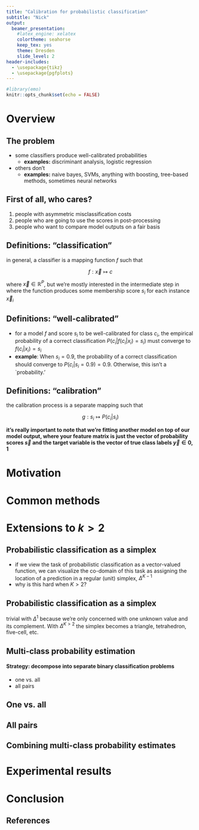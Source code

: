 ```yaml
---
title: "Calibration for probabilistic classification"
subtitle: "Nick"
output: 
  beamer_presentation: 
    #latex_engine: xelatex
    colortheme: seahorse
    keep_tex: yes
    theme: Dresden
    slide_level: 2
header-includes: 
  - \usepackage{tikz}
  - \usepackage{pgfplots}
---
```


```r
#library(emo)
knitr::opts_chunk$set(echo = FALSE)
```


# Overview

## The problem

- some classifiers produce well-calibrated probabilities
    + **examples:** discriminant analysis, logistic regression
\vspace{2mm}
- others don't
    + **examples:** naive bayes, SVMs, anything with boosting, tree-based methods, sometimes neural networks

## First of all, who cares?

1. people with asymmetric misclassification costs
2. people who are going to use the scores in post-processing
3. people who want to compare model outputs on a fair basis

## Definitions: "classification"

in general, a classifier is a mapping function $f$ such that 

$$f: \vec{x} \mapsto c$$ 

where $\vec{x} \in \mathbb{R}^{P}$, but we're mostly interested in the intermediate step in where the function produces some membership score $s_i$ for each instance $\vec{x}_i$

## Definitions: "well-calibrated"

- for a model $f$ and score $s_i$ to be well-calibrated for class $c_i$, the empirical probability of a correct classification $P(c_i | f( c_i | x_i)=s_i)$ must converge to $f(c_i | x_i) = s_i$
\vspace{5mm}
- **example**: When $s_i = 0.9$, the probability of a correct classification should converge to $P(c_i | s_i = 0.9) = 0.9$. Otherwise, this isn't \textit{really} a `probability.'

## Definitions: "calibration"

the calibration process is a separate mapping such that

$$g: s_i \mapsto P(c_i | s_i)$$

**it's really important to note that we're fitting another model on top of our model output, where your feature matrix is just the vector of probability scores $\vec{s}$ and the target variable is the vector of true class labels $\vec{y} \in {0,1}$**

# Motivation

# Common methods

# Extensions to $k > 2$

## Probabilistic classification as a simplex

-  if we view the task of probabilistic classification as a vector-valued function, we can visualize the co-domain of this task as assigning the location of a prediction in a regular (unit) simplex, $\Delta^{K-1}$
\vspace{2mm}
- why is this hard when $K > 2$?

## Probabilistic classification as a simplex

\begin{figure}
\begin{tikzpicture}
\node [above] at (0, 1.5) {$\Delta^{1}$};
\node [above] at (2.5, 1.5) {$\Delta^{2}$};
%\node [below] at (0, -.25) {line segment};
%\node [below] at (2.5, -.25) {triangle};

\draw [black, thick] (0, 0) -- (0, 1);
\draw [black, fill =black] (0, 0) circle [radius = 0.1];
\draw [black, fill =black] (0, 1) circle [radius = 0.1];
\draw [black, thick] (2, 0) -- (3, 0) -- (2.5, 0.87) -- (2,0);
\draw [black, fill = black](2, 0) circle [radius = 0.1];
\draw [black, fill = black](3, 0) circle [radius = 0.1];
\draw [black, fill = black](2.5, 0.87) circle [radius = 0.1];

\end{tikzpicture}
\end{figure}

trivial with $\Delta^{1}$ because we're only concerned with one unknown value and its complement. With $\Delta^{K>2}$ the simplex becomes a triangle, tetrahedron, five-cell, etc.

## Multi-class probability estimation

\begin{figure}
\begin{tikzpicture}
\draw [black] (-.5,-.5) rectangle (8, .5);
\draw [blue, fill =purple] (5.5,0) circle [radius = 0.2];
\draw [blue, fill =blue] (0,0) circle [radius = 0.2];
\draw [blue, fill =blue] (.5,0) circle [radius = 0.2];
\draw [blue, fill =blue] (1,0) circle [radius = 0.2];
\draw [blue, fill =red] (1.5,0) circle [radius = 0.2];
\draw [blue, fill =red] (2,0) circle [radius = 0.2];
\draw [blue, fill =red] (2.5,0) circle [radius = 0.2];
\draw [blue, fill =red] (3,0) circle [radius = 0.2];
\draw [blue, fill =orange] (3.5,0) circle [radius = 0.2];
\draw [blue, fill =orange] (4,0) circle [radius = 0.2];
\draw [blue, fill =purple] (4.5,0) circle [radius = 0.2];
\draw [blue, fill =purple] (5,0) circle [radius = 0.2];
\draw [blue, fill =purple] (5.5,0) circle [radius = 0.2];
\draw [blue, fill =purple] (6,0) circle [radius = 0.2];
\draw [blue, fill =purple] (6.5,0) circle [radius = 0.2];
\draw [blue, fill =purple] (7,0) circle [radius = 0.2];
\draw [blue, fill =purple] (7.5,0) circle [radius = 0.2];
\end{tikzpicture}
\caption {classification problem with $k = 4$}
\end{figure}

#### **Strategy:** decompose into separate binary classification problems

- one vs. all
- all pairs


## One vs. all

\begin{figure}
\begin{tikzpicture}
\draw [black] (-.5,-.5) rectangle (8, .5);
\node [above] at (0.5, .75) {\emph{one}};
\draw [->, thick] (0.5, .75) -- (0.5, .3);

\node [above] at (4.25, .75) {\emph{all}};
\draw [->, thick] (4.25, .75) -- (2.25, .3);
\draw [->, thick] (4.25, .75) -- (3.75, .3);
\draw [->, thick] (4.25, .75) -- (6, .3);


\draw [red, ultra thick] (-.25, -.25) rectangle (1.22, .25);
\draw [red, ultra thick] (1.27, -.25) rectangle (7.75, .25);
\draw [blue, fill =blue] (0,0) circle [radius = 0.2];
\draw [blue, fill =blue] (.5,0) circle [radius = 0.2];
\draw [blue, fill =blue] (1,0) circle [radius = 0.2];
\draw [blue, fill =red] (1.5,0) circle [radius = 0.2];
\draw [blue, fill =red] (2,0) circle [radius = 0.2];
\draw [blue, fill =red] (2.5,0) circle [radius = 0.2];
\draw [blue, fill =red] (3,0) circle [radius = 0.2];
\draw [blue, fill =orange] (3.5,0) circle [radius = 0.2];
\draw [blue, fill =orange] (4,0) circle [radius = 0.2];
\draw [blue, fill =purple] (4.5,0) circle [radius = 0.2];
\draw [blue, fill =purple] (5,0) circle [radius = 0.2];
\draw [blue, fill =purple] (5.5,0) circle [radius = 0.2];
\draw [blue, fill =purple] (6,0) circle [radius = 0.2];
\draw [blue, fill =purple] (6.5,0) circle [radius = 0.2];
\draw [blue, fill =purple] (7,0) circle [radius = 0.2];
\draw [blue, fill =purple] (7.5,0) circle [radius = 0.2];
\end{tikzpicture}
\caption {\emph{one vs. all} reduces to $k-1$ calibrations}
\end{figure}

## All pairs

\begin{figure}
\begin{tikzpicture}
\draw [black] (-.5,-.5) rectangle (8, .5);
\node [above] at (0.5, .75) {$k_i$};
\draw [->, thick] (0.5, .75) -- (0.5, .3);

\node [above] at (2.25, .75) {$k_j$};
\draw [->, thick] (2.25, .75) -- (2.25, .3);

\draw [red, ultra thick] (-.25, -.25) rectangle (1.22, .25);
\draw [red, ultra thick] (1.27, -.25) rectangle (3.25, .25);
\draw [blue, fill =blue] (0,0) circle [radius = 0.2];
\draw [blue, fill =blue] (.5,0) circle [radius = 0.2];
\draw [blue, fill =blue] (1,0) circle [radius = 0.2];
\draw [blue, fill =red] (1.5,0) circle [radius = 0.2];
\draw [blue, fill =red] (2,0) circle [radius = 0.2];
\draw [blue, fill =red] (2.5,0) circle [radius = 0.2];
\draw [blue, fill =red] (3,0) circle [radius = 0.2];
\draw [blue, fill =orange] (3.5,0) circle [radius = 0.2];
\draw [blue, fill =orange] (4,0) circle [radius = 0.2];
\draw [blue, fill =purple] (4.5,0) circle [radius = 0.2];
\draw [blue, fill =purple] (5,0) circle [radius = 0.2];
\draw [blue, fill =purple] (5.5,0) circle [radius = 0.2];
\draw [blue, fill =purple] (6,0) circle [radius = 0.2];
\draw [blue, fill =purple] (6.5,0) circle [radius = 0.2];
\draw [blue, fill =purple] (7,0) circle [radius = 0.2];
\draw [blue, fill =purple] (7.5,0) circle [radius = 0.2];
\end{tikzpicture}
\caption {\emph{all pairs} reduces to ${K}\choose{2}$ calibrations}
\end{figure}

## Combining multi-class probability estimates

# Experimental results

# Conclusion

## References

